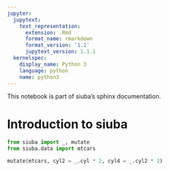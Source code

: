 ```yaml
---
jupyter:
  jupytext:
    text_representation:
      extension: .Rmd
      format_name: rmarkdown
      format_version: '1.1'
      jupytext_version: 1.1.1
  kernelspec:
    display_name: Python 3
    language: python
    name: python3
---
```


<!-- #region {"nbsphinx": "hidden"} -->
This notebook is part of siuba's sphinx documentation.
<!-- #endregion -->

# Introduction to siuba

```python
from siuba import _, mutate
from siuba.data import mtcars

mutate(mtcars, cyl2 = _.cyl * 2, cyl4 = _.cyl2 * 2)
```
